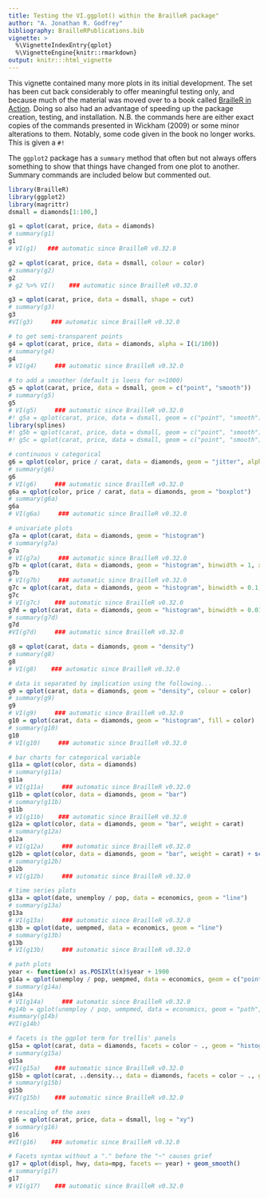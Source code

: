 ```yaml
---
title: Testing the VI.ggplot() within the BrailleR package"
author: "A. Jonathan R. Godfrey"
bibliography: BrailleRPublications.bib
vignette: >
  %\VignetteIndexEntry{qplot}
  %\VignetteEngine{knitr::rmarkdown}
output: knitr:::html_vignette
---
```



This vignette  contained many more plots in its initial development. The set has been cut back considerably to offer meaningful testing only, and because much of the material was moved over to a book called [BrailleR in Action](https://R-Resources.massey.ac.nz/BrailleRInAction/). Doing so also had an advantage of speeding up the package creation, testing, and installation.
N.B.  the commands here are either exact copies of the commands presented in Wickham (2009) or some minor alterations to them.    Notably, some code given in the book no longer works. This is given a `#!`    


The `ggplot2` package has  a `summary` method that often but not always offers something to show that things have changed from one plot to another. Summary 
commands are included below but commented out.

```r
library(BrailleR)   
library(ggplot2)   
library(magrittr)
dsmall = diamonds[1:100,]   
```  

```r
g1 = qplot(carat, price, data = diamonds)   
# summary(g1)   
g1  
# VI(g1)   ### automatic since BrailleR v0.32.0
```  

```r
g2 = qplot(carat, price, data = dsmall, colour = color)    
# summary(g2)   
g2
# g2 %>% VI()    ### automatic since BrailleR v0.32.0
```  



```r
g3 = qplot(carat, price, data = dsmall, shape = cut)    
# summary(g3)   
g3
#VI(g3)     ### automatic since BrailleR v0.32.0
```  

```r
# to get semi-transparent points   
g4 = qplot(carat, price, data = diamonds, alpha = I(1/100))    
# summary(g4)   
g4
# VI(g4)     ### automatic since BrailleR v0.32.0
```  

```r
# to add a smoother (default is loess for n<1000)   
g5 = qplot(carat, price, data = dsmall, geom = c("point", "smooth"))    
# summary(g5)   
g5
# VI(g5)     ### automatic since BrailleR v0.32.0
#! g5a = qplot(carat, price, data = dsmall, geom = c("point", "smooth"), span = 1)    
library(splines)    
#! g5b = qplot(carat, price, data = dsmall, geom = c("point", "smooth"), method = "lm")    
#! g5c = qplot(carat, price, data = dsmall, geom = c("point", "smooth"), method = "lm", formula = y ~ ns(x,5))    
```  

```r
# continuous v categorical   
g6 = qplot(color, price / carat, data = diamonds, geom = "jitter", alpha = I(1 / 50))    
# summary(g6)   
g6
# VI(g6)     ### automatic since BrailleR v0.32.0
g6a = qplot(color, price / carat, data = diamonds, geom = "boxplot")    
# summary(g6a)   
g6a
# VI(g6a)     ### automatic since BrailleR v0.32.0
```  

```r
# univariate plots   
g7a = qplot(carat, data = diamonds, geom = "histogram")    
# summary(g7a)   
g7a
# VI(g7a)     ### automatic since BrailleR v0.32.0
g7b = qplot(carat, data = diamonds, geom = "histogram", binwidth = 1, xlim = c(0,3))    
g7b
# VI(g7b)     ### automatic since BrailleR v0.32.0
g7c = qplot(carat, data = diamonds, geom = "histogram", binwidth = 0.1, xlim = c(0,3))
g7c
# VI(g7c)    ### automatic since BrailleR v0.32.0
g7d = qplot(carat, data = diamonds, geom = "histogram", binwidth = 0.01, xlim = c(0,3))    
# summary(g7d)   
g7d
#VI(g7d)     ### automatic since BrailleR v0.32.0
```  

```r
g8 = qplot(carat, data = diamonds, geom = "density")    
# summary(g8)   
g8
# VI(g8)    ### automatic since BrailleR v0.32.0
```  

```r
# data is separated by implication using the following...   
g9 = qplot(carat, data = diamonds, geom = "density", colour = color)    
# summary(g9)   
g9
# VI(g9)     ### automatic since BrailleR v0.32.0
g10 = qplot(carat, data = diamonds, geom = "histogram", fill = color)    
# summary(g10)   
g10
# VI(g10)     ### automatic since BrailleR v0.32.0
```  

```r
# bar charts for categorical variable   
g11a = qplot(color, data = diamonds)    
# summary(g11a)   
g11a
# VI(g11a)     ### automatic since BrailleR v0.32.0
g11b = qplot(color, data = diamonds, geom = "bar")    
# summary(g11b)   
g11b
# VI(g11b)    ### automatic since BrailleR v0.32.0
g12a = qplot(color, data = diamonds, geom = "bar", weight = carat)   
# summary(g12a)   
g12a
# VI(g12a)     ### automatic since BrailleR v0.32.0
g12b = qplot(color, data = diamonds, geom = "bar", weight = carat) + scale_y_continuous("carat")    
# summary(g12b)   
g12b
# VI(g12b)     ### automatic since BrailleR v0.32.0
```  

```r
# time series plots   
g13a = qplot(date, unemploy / pop, data = economics, geom = "line")    
# summary(g13a)   
g13a
# VI(g13a)     ### automatic since BrailleR v0.32.0
g13b = qplot(date, uempmed, data = economics, geom = "line")    
# summary(g13b)   
g13b
# VI(g13b)     ### automatic since BrailleR v0.32.0
```  

```r
# path plots   
year <- function(x) as.POSIXlt(x)$year + 1900    
g14a = qplot(unemploy / pop, uempmed, data = economics, geom = c("point", "path"))    
# summary(g14a)   
g14a
# VI(g14a)     ### automatic since BrailleR v0.32.0
#g14b = qplot(unemploy / pop, uempmed, data = economics, geom = "path", colour = year(date)) + scale_area()    
#summary(g14b)   
#VI(g14b)   
```  

```r
# facets is the ggplot term for trellis' panels   
g15a = qplot(carat, data = diamonds, facets = color ~ ., geom = "histogram", binwidth = 0.1, xlim = c(0, 3))    
# summary(g15a)   
g15a
#VI(g15a)    ### automatic since BrailleR v0.32.0
g15b = qplot(carat, ..density.., data = diamonds, facets = color ~ ., geom = "histogram", binwidth = 0.1, xlim = c(0, 3))   
# summary(g15b)   
g15b
#VI(g15b)    ### automatic since BrailleR v0.32.0
```  

```r
# rescaling of the axes   
g16 = qplot(carat, price, data = dsmall, log = "xy")   
# summary(g16)   
g16
#VI(g16)    ### automatic since BrailleR v0.32.0
```  

```r
# Facets syntax without a "." before the "~" causes grief
g17 = qplot(displ, hwy, data=mpg, facets =~ year) + geom_smooth()    
# summary(g17)   
g17
# VI(g17)    ### automatic since BrailleR v0.32.0
```  
